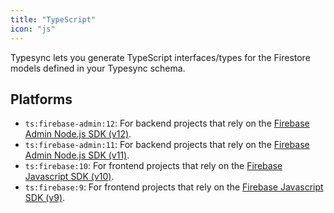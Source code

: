 ```yaml
---
title: "TypeScript"
icon: "js"
---
```


Typesync lets you generate TypeScript interfaces/types for the Firestore models defined in your Typesync schema.

## Platforms

- `ts:firebase-admin:12`: For backend projects that rely on the [Firebase Admin Node.js SDK (v12)](https://www.npmjs.com/package/firebase-admin).
- `ts:firebase-admin:11`: For backend projects that rely on the [Firebase Admin Node.js SDK (v11)](https://www.npmjs.com/package/firebase-admin).
- `ts:firebase:10`: For frontend projects that rely on the [Firebase Javascript SDK (v10)](https://www.npmjs.com/package/firebase).
- `ts:firebase:9`: For frontend projects that rely on the [Firebase Javascript SDK (v9)](https://www.npmjs.com/package/firebase).
